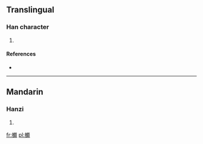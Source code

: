 ==Translingual==

===Han character===
{{Han char|rn=75|rad=木|as=14|sn=18|four=4198<sub>6</sub>|canj=木木水金 (DDEC)}}

# {{defn|Han|sort=木14}}

====References====
* {{Han ref|kx=0559.250|dkj=15769|hdz=21311.070|uh=6AC7|ud=27335|bh=EFE5|bd=61413}}

----

==Mandarin==

===Hanzi===
{{cmn-hanzi|pin=[[pó]] ([[po2]])|wg=p'o<sup>2</sup>}}

# {{defn|Mandarin|sort=木14}}

[[fr:櫇]]
[[pl:櫇]]